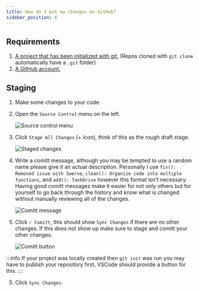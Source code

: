 ```yaml
---
title: How do I put my changes on GitHub?
sidebar_position: 6
---
```


## Requirements
1. [A project that has been initialized with git.](../Init) (Repos cloned with `git clone` automatically have a `.git` folder)
2. [A GitHub account.](../Account)

## Staging
1. Make some changes to your code.
2. Open the `Source Control` menu on the left.

    ![Source control menu](./images/comitting/sourceControl.png)

2. Click `Stage All Changes` (+ icon), think of this as the rough draft stage.

    ![Staged changes](./images/comitting/stagedChanges.png)

3. Write a comitt message, although you may be tempted to use a random name please give it an actual description. Personally I use `fix(): Removed issue with Swerve`, `clean(): Organize code into multiple functions`, and `add(): TankDrive` however this format isn't necessary. Having good comitt messages make it easier for not only others but for yourself to go back through the history and know what is changed without manually reviewing all of the changes.

    ![Comitt message](./images/comitting/comittMessage.png)

4. Click `✓ Comitt`, this should show `Sync Changes` if there are no other changes. If this does not show up make sure to stage and comitt your other changes.

    ![Comitt button](./images/comitting/comittButton.png)

:::info
    If your project was locally created then `git init` was run you may have to publish your repository first, VSCode should provide a button for this.
:::


5. Click `Sync Changes`.
